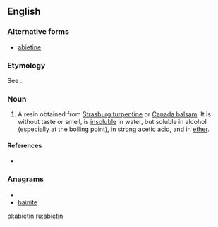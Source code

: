 {{also|abiétin}}
==English==

===Alternative forms===
* [[abietine]]

===Etymology===
See {{term|abietene}}.

===Noun===
{{en-noun}}

# {{organic chemistry}} A resin obtained from [[Strasburg turpentine]] or [[Canada balsam]]. It is without taste or smell, is [[insoluble]] in water, but soluble in alcohol (especially at the boiling point), in strong acetic acid, and in [[ether]].

====References====
* {{R:1913}}

===Anagrams===
* {{alphagram|abeiint}}
* [[bainite#English|bainite]]

[[pl:abietin]]
[[ru:abietin]]